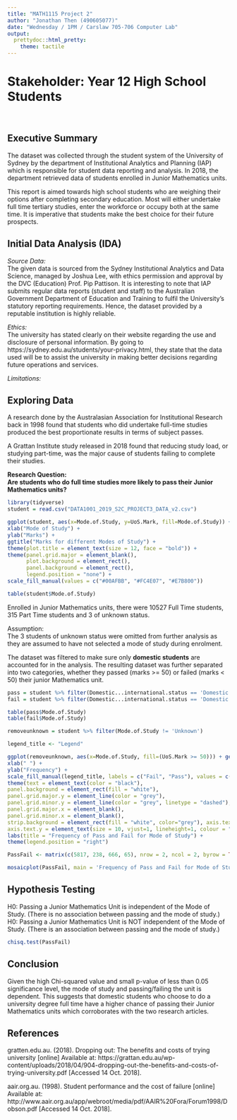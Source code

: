 ---
title: "MATH1115 Project 2"
author: "Jonathan Then (490605077)"
date: "Wednesday / 1PM / Carslaw 705-706 Computer Lab"
output: 
  prettydoc::html_pretty:
    theme: tactile
---

# Stakeholder: Year 12 High School Students

<br>

## Executive Summary
The dataset was collected through the student system of the University of Sydney by the department of Institutional Analytics and Planning (IAP) which  is responsible for student data reporting and analysis. In 2018, the department retrieved data of students enrolled in Junior Mathematics units.  

This report is aimed towards high school students who are weighing their options after completing secondary education. Most will either undertake full time tertiary studies, enter the workforce or occupy both at the same time. It is imperative that students make the best choice for their future prospects.

## Initial Data Analysis (IDA)
*Source Data:*  
The given data is sourced from the Sydney Institutional Analytics and Data Science, managed by Joshua Lee, with ethics permission and approval by the DVC (Education) Prof. Pip Pattison. It is interesting to note that IAP submits regular data reports (student and staff) to the Australian Government Department of Education and Training to fulfil the University's statutory reporting requirements. Hence, the dataset provided by a reputable institution is highly reliable.

*Ethics:*  
The university has stated clearly on their website regarding the use and disclosure of personal information. By going to https://sydney.edu.au/students/your-privacy.html, they state that the data used will be to assist the university in making better decisions regarding future operations and services.

*Limitations:*


## Exploring Data  
A research done by the Australasian Association for Institutional Research back in 1998 found that students who did undertake full-time studies produced the best proportionate results in terms of subject passes.

A Grattan Institute study released in 2018 found that reducing study load, or studying part-time, was the major cause of students failing to complete their studies. 

**Research Question:  
Are students who do full time studies more likely to pass their Junior Mathematics units?**
```{r, echo=FALSE, message=FALSE, warning=FALSE}
library(tidyverse)
student = read.csv("DATA1001_2019_S2C_PROJECT3_DATA_v2.csv")
```

```{r, echo=FALSE, message=FALSE, warning=FALSE}
ggplot(student, aes(x=Mode.of.Study, y=UoS.Mark, fill=Mode.of.Study)) + geom_boxplot() +
xlab("Mode of Study") + 
ylab("Marks") + 
ggtitle("Marks for different Modes of Study") +
theme(plot.title = element_text(size = 12, face = "bold")) +
theme(panel.grid.major = element_blank(), 
      plot.background = element_rect(),
      panel.background = element_rect(), 
      legend.position = "none") + 
scale_fill_manual(values = c("#00AFBB", "#FC4E07", "#E7B800"))

table(student$Mode.of.Study)
```

Enrolled in Junior Mathematics units, there were 10527 Full Time students, 315 Part Time students and 3 of unknown status.  

Assumption:   
The 3 students of unknown status were omitted from further analysis as they are assumed to have not selected a mode of study during enrolment.

The dataset was filtered to make sure only **domestic students** are accounted for in the analysis. The resulting dataset was further separated into two categories, whether they passed (marks >= 50) or failed (marks < 50) their junior Mathematics unit.

```{r, echo=FALSE, message=FALSE, warning=FALSE}
pass = student %>% filter(Domestic...international.status == 'Domestic') %>% filter(UoS.Mark >= 50) %>% filter(Mode.of.Study != 'Unknown')
fail = student %>% filter(Domestic...international.status == 'Domestic') %>% filter(UoS.Mark < 50)

table(pass$Mode.of.Study)
table(fail$Mode.of.Study)
```

```{r, echo=FALSE, message=FALSE, warning=FALSE}
removeunknown = student %>% filter(Mode.of.Study != 'Unknown')

legend_title <- "Legend"

ggplot(removeunknown, aes(x=Mode.of.Study, fill=(UoS.Mark >= 50))) + geom_bar(colour = 'black') +
xlab(" ") + 
ylab("Frequency") + 
scale_fill_manual(legend_title, labels = c("Fail", "Pass"), values = c("#E33223", "#54DE20")) +
theme(text = element_text(color = "black"),
panel.background = element_rect(fill = "white"),
panel.grid.major.y = element_line(color = "grey"),
panel.grid.minor.y = element_line(color = "grey", linetype = "dashed"),
panel.grid.major.x = element_blank(),
panel.grid.minor.x = element_blank(),
strip.background = element_rect(fill = "white", color="grey"), axis.text.x = element_text(size = 10, face = 'bold', vjust=1, lineheight=1, colour = "black"),
axis.text.y = element_text(size = 10, vjust=1, lineheight=1, colour = "black")) +
labs(title = "Frequency of Pass and Fail for Mode of Study") +
theme(legend.position = "right")
```

```{r, echo=FALSE, message=FALSE, warning=FALSE}
PassFail <- matrix(c(5817, 238, 666, 65), nrow = 2, ncol = 2, byrow = TRUE, dimnames = list(c("Pass", "Fail"), c("Full Time", "Part Time")))

mosaicplot(PassFail, main = 'Frequency of Pass and Fail for Mode of Study', color = c('#54DE20', '#E33223'))
```

## Hypothesis Testing  
H0: Passing a Junior Mathematics Unit is independent of the Mode of Study. (There is no association between passing and the mode of study.)  
H0: Passing a Junior Mathematics Unit is NOT independent of the Mode of Study. (There is an association between passing and the mode of study.)    

```{r, echo=FALSE, message=FALSE, warning=FALSE}
chisq.test(PassFail)
```

## Conclusion
Given the high Chi-squared value and small p-value of less than 0.05 significance level, the mode of study and passing/failing the unit is dependent. This suggests that domestic students who choose to do a university degree full time have a higher chance of passing their Junior Mathematics units which corroborates with the two research articles.

## References
gratten.edu.au. (2018). Dropping out: The benefits and costs of trying university [online] Available at: https://grattan.edu.au/wp-content/uploads/2018/04/904-dropping-out-the-benefits-and-costs-of-trying-university.pdf [Accessed 14 Oct. 2018].

aair.org.au. (1998). Student performance and the cost of failure [online] Available at: http://www.aair.org.au/app/webroot/media/pdf/AAIR%20Fora/Forum1998/Dobson.pdf [Accessed 14 Oct. 2018].
